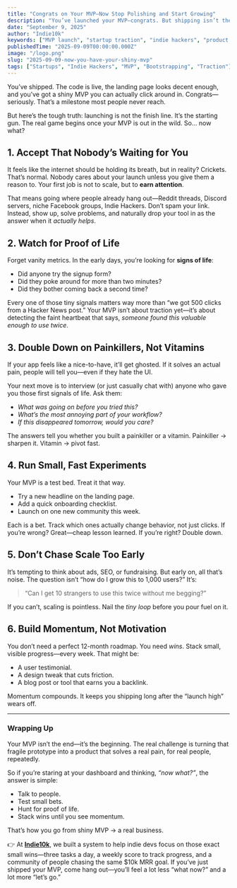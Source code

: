 ```yaml
---
title: "Congrats on Your MVP—Now Stop Polishing and Start Growing"
description: "You’ve launched your MVP—congrats. But shipping isn’t the finish line. Here’s what to actually do next to find traction."
date: "September 9, 2025"
author: "Indie10k"
keywords: ["MVP launch", "startup traction", "indie hackers", "product validation", "early users", "Indie10k"]
publishedTime: "2025-09-09T00:00:00.000Z"
image: "/logo.png"
slug: "2025-09-09-now-you-have-your-shiny-mvp"
tags: ["Startups", "Indie Hackers", "MVP", "Bootstrapping", "Traction"]
---
```


You’ve shipped. The code is live, the landing page looks decent enough, and you’ve got a shiny MVP you can actually click around in. Congrats—seriously. That’s a milestone most people never reach.  

But here’s the tough truth: launching is not the finish line. It’s the starting gun. The real game begins once your MVP is out in the wild. So… now what?

## 1. Accept That Nobody’s Waiting for You
It feels like the internet should be holding its breath, but in reality? Crickets. That’s normal. Nobody cares about your launch unless you give them a reason to. Your first job is not to scale, but to **earn attention**.  

That means going where people already hang out—Reddit threads, Discord servers, niche Facebook groups, Indie Hackers. Don’t spam your link. Instead, show up, solve problems, and naturally drop your tool in as the answer when it *actually helps*.  

## 2. Watch for Proof of Life  
Forget vanity metrics. In the early days, you’re looking for **signs of life**:  
- Did anyone try the signup form?  
- Did they poke around for more than two minutes?  
- Did they bother coming back a second time?  

Every one of those tiny signals matters way more than “we got 500 clicks from a Hacker News post.” Your MVP isn’t about traction yet—it’s about detecting the faint heartbeat that says, *someone found this valuable enough to use twice*.  

## 3. Double Down on Painkillers, Not Vitamins  
If your app feels like a nice-to-have, it’ll get ghosted. If it solves an actual pain, people will tell you—even if they hate the UI.  

Your next move is to interview (or just casually chat with) anyone who gave you those first signals of life. Ask them:  
- *What was going on before you tried this?*  
- *What’s the most annoying part of your workflow?*  
- *If this disappeared tomorrow, would you care?*  

The answers tell you whether you built a painkiller or a vitamin. Painkiller → sharpen it. Vitamin → pivot fast.  

## 4. Run Small, Fast Experiments  
Your MVP is a test bed. Treat it that way.  
- Try a new headline on the landing page.  
- Add a quick onboarding checklist.  
- Launch on one new community this week.  

Each is a bet. Track which ones actually change behavior, not just clicks. If you’re wrong? Great—cheap lesson learned. If you’re right? Double down.  

## 5. Don’t Chase Scale Too Early  
It’s tempting to think about ads, SEO, or fundraising. But early on, all that’s noise. The question isn’t “how do I grow this to 1,000 users?” It’s:  

> “Can I get 10 strangers to use this twice without me begging?”  

If you can’t, scaling is pointless. Nail the *tiny loop* before you pour fuel on it.  

## 6. Build Momentum, Not Motivation  
You don’t need a perfect 12-month roadmap. You need *wins*. Stack small, visible progress—every week. That might be:  
- A user testimonial.  
- A design tweak that cuts friction.  
- A blog post or tool that earns you a backlink.  

Momentum compounds. It keeps you shipping long after the “launch high” wears off.  

---

### Wrapping Up  
Your MVP isn’t the end—it’s the beginning. The real challenge is turning that fragile prototype into a product that solves a real pain, for real people, repeatedly.  

So if you’re staring at your dashboard and thinking, *“now what?”*, the answer is simple:  
- Talk to people.  
- Test small bets.  
- Hunt for proof of life.  
- Stack wins until you see momentum.  

That’s how you go from shiny MVP → a real business.  

👉 At **[Indie10k](https://indie10k.com)**, we built a system to help indie devs focus on those exact small wins—three tasks a day, a weekly score to track progress, and a community of people chasing the same $10k MRR goal. If you’ve just shipped your MVP, come hang out—you’ll feel a lot less “what now?” and a lot more “let’s go.”  